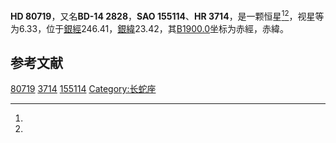 {{Starbox begin
| name = HD 80719
}}
{{Starbox observe
| epoch = [[J2000.0|J2000.0]]
| constell = {{星座名待查}}<ref name=SIMBAD>{{cite web
 | url=http://simbad.u-strasbg.fr/simbad/sim-id?Ident=HR+3714
 | title =Pulsating variable Star
 | publisher=Centre de Données astronomiques de Strasbourg
 | work=SIMBAD
 | accessdate=2012-07-13}}</ref><ref name=DATA>{{cite web
 | url=http://vizier.u-strasbg.fr/viz-bin/VizieR-5?-out.add=.&-source=5050&-corr=PK=HR&-out.max=9999&HR=3714
 | title=VizieR Detailed Page
 | accessdate=2012-07-13
 | archive-date=2016-03-04
 | archive-url=https://web.archive.org/web/20160304234636/http://vizier.u-strasbg.fr/viz-bin/VizieR-5?-out.add=.&-source=5050&-corr=PK=HR&-out.max=9999&HR=3714
 | dead-url=no
 }}</ref>
| 星官 = 
| ra = {{RA|9|20|55.5}}<ref name=SIMBAD /><ref name=DATA />
| dec = {{DEC|-15|37|4}}<ref name=SIMBAD /><ref name=DATA />
| appmag_v = 6.33<ref name=SIMBAD /><ref name=DATA />
}}
{{Starbox character
| class = dF6<ref name=SIMBAD /><ref name=DATA />
| b-v = 0.46<ref name=SIMBAD /><ref name=DATA />
| u-b = 0.02<ref name=SIMBAD /><ref name=DATA />
| r-i = <ref name=SIMBAD /><ref name=DATA />
| variable = 
}}
{{Starbox astrometry
| radial_v = 0.02
| prop_mo_ra = -1
| parallax = 
| p_error = 
}}
{{Starbox catalog
| names =BD-14 2828，[[SAO星表|SAO]] 155114，[[HD星表|HD]] 80719，[[HR星表|HR]] 3714}}
{{Starbox reference |Simbad=HR+3714}}
{{Starbox end}}

'''HD 80719'''，又名'''BD-14 2828'''，'''SAO 155114'''、'''HR 3714'''，是一颗恒星<ref name=SIMBAD /><ref name=DATA />，视星等为6.33，位于[[銀道座標系|銀經]]246.41，[[銀道座標系|銀緯]]23.42，其[[B1900.0|B1900.0]]坐标为赤經{{RA|9|16|11.5}}，赤緯{{DEC|-15|23.42|26}}。

== 参考文献 ==
{{reflist}}

{{star-stub}}

[[Category:HD和HDE天體|80719]]
[[Category:HR天體|3714]]
[[Category:SAO天體|155114]]
[[Category:长蛇座|Category:长蛇座]]